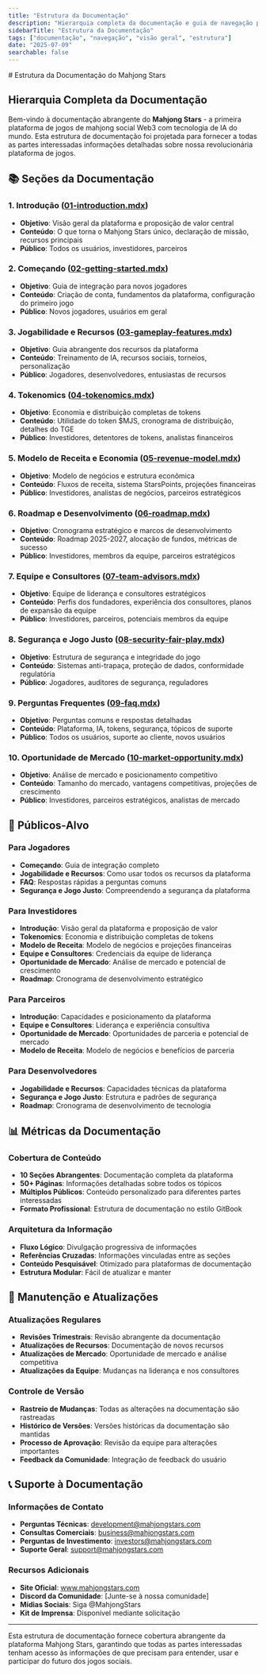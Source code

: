 ```yaml
---
title: "Estrutura da Documentação"
description: "Hierarquia completa da documentação e guia de navegação para a plataforma Mahjong Stars"
sidebarTitle: "Estrutura da Documentação"
tags: ["documentação", "navegação", "visão geral", "estrutura"]
date: "2025-07-09"
searchable: false
---
```

<div data-pagefind-ignore>
# Estrutura da Documentação do Mahjong Stars

## Hierarquia Completa da Documentação

Bem-vindo à documentação abrangente do **Mahjong Stars** - a primeira plataforma de jogos de mahjong social Web3 com tecnologia de IA do mundo. Esta estrutura de documentação foi projetada para fornecer a todas as partes interessadas informações detalhadas sobre nossa revolucionária plataforma de jogos.

## 📚 Seções da Documentação

### 1. Introdução ([01-introduction.mdx](./01-introduction.mdx))
- **Objetivo**: Visão geral da plataforma e proposição de valor central
- **Conteúdo**: O que torna o Mahjong Stars único, declaração de missão, recursos principais
- **Público**: Todos os usuários, investidores, parceiros

### 2. Começando ([02-getting-started.mdx](./02-getting-started.mdx))
- **Objetivo**: Guia de integração para novos jogadores
- **Conteúdo**: Criação de conta, fundamentos da plataforma, configuração do primeiro jogo
- **Público**: Novos jogadores, usuários em geral

### 3. Jogabilidade e Recursos ([03-gameplay-features.mdx](./03-gameplay-features.mdx))
- **Objetivo**: Guia abrangente dos recursos da plataforma
- **Conteúdo**: Treinamento de IA, recursos sociais, torneios, personalização
- **Público**: Jogadores, desenvolvedores, entusiastas de recursos

### 4. Tokenomics ([04-tokenomics.mdx](./04-tokenomics.mdx))
- **Objetivo**: Economia e distribuição completas de tokens
- **Conteúdo**: Utilidade do token $MJS, cronograma de distribuição, detalhes do TGE
- **Público**: Investidores, detentores de tokens, analistas financeiros

### 5. Modelo de Receita e Economia ([05-revenue-model.mdx](./05-revenue-model.mdx))
- **Objetivo**: Modelo de negócios e estrutura econômica
- **Conteúdo**: Fluxos de receita, sistema StarsPoints, projeções financeiras
- **Público**: Investidores, analistas de negócios, parceiros estratégicos

### 6. Roadmap e Desenvolvimento ([06-roadmap.mdx](./06-roadmap.mdx))
- **Objetivo**: Cronograma estratégico e marcos de desenvolvimento
- **Conteúdo**: Roadmap 2025-2027, alocação de fundos, métricas de sucesso
- **Público**: Investidores, membros da equipe, parceiros estratégicos

### 7. Equipe e Consultores ([07-team-advisors.mdx](./07-team-advisors.mdx))
- **Objetivo**: Equipe de liderança e consultores estratégicos
- **Conteúdo**: Perfis dos fundadores, experiência dos consultores, planos de expansão da equipe
- **Público**: Investidores, parceiros, potenciais membros da equipe

### 8. Segurança e Jogo Justo ([08-security-fair-play.mdx](./08-security-fair-play.mdx))
- **Objetivo**: Estrutura de segurança e integridade do jogo
- **Conteúdo**: Sistemas anti-trapaça, proteção de dados, conformidade regulatória
- **Público**: Jogadores, auditores de segurança, reguladores

### 9. Perguntas Frequentes ([09-faq.mdx](./09-faq.mdx))
- **Objetivo**: Perguntas comuns e respostas detalhadas
- **Conteúdo**: Plataforma, IA, tokens, segurança, tópicos de suporte
- **Público**: Todos os usuários, suporte ao cliente, novos usuários

### 10. Oportunidade de Mercado ([10-market-opportunity.mdx](./10-market-opportunity.mdx))
- **Objetivo**: Análise de mercado e posicionamento competitivo
- **Conteúdo**: Tamanho do mercado, vantagens competitivas, projeções de crescimento
- **Público**: Investidores, parceiros estratégicos, analistas de mercado

## 🎯 Públicos-Alvo

### Para Jogadores
- **Começando**: Guia de integração completo
- **Jogabilidade e Recursos**: Como usar todos os recursos da plataforma
- **FAQ**: Respostas rápidas a perguntas comuns
- **Segurança e Jogo Justo**: Compreendendo a segurança da plataforma

### Para Investidores
- **Introdução**: Visão geral da plataforma e proposição de valor
- **Tokenomics**: Economia e distribuição completas de tokens
- **Modelo de Receita**: Modelo de negócios e projeções financeiras
- **Equipe e Consultores**: Credenciais da equipe de liderança
- **Oportunidade de Mercado**: Análise de mercado e potencial de crescimento
- **Roadmap**: Cronograma de desenvolvimento estratégico

### Para Parceiros
- **Introdução**: Capacidades e posicionamento da plataforma
- **Equipe e Consultores**: Liderança e experiência consultiva
- **Oportunidade de Mercado**: Oportunidades de parceria e potencial de mercado
- **Modelo de Receita**: Modelo de negócios e benefícios de parceria

### Para Desenvolvedores
- **Jogabilidade e Recursos**: Capacidades técnicas da plataforma
- **Segurança e Jogo Justo**: Estrutura e padrões de segurança
- **Roadmap**: Cronograma de desenvolvimento de tecnologia

## 📊 Métricas da Documentação

### Cobertura de Conteúdo
- **10 Seções Abrangentes**: Documentação completa da plataforma
- **50+ Páginas**: Informações detalhadas sobre todos os tópicos
- **Múltiplos Públicos**: Conteúdo personalizado para diferentes partes interessadas
- **Formato Profissional**: Estrutura de documentação no estilo GitBook

### Arquitetura da Informação
- **Fluxo Lógico**: Divulgação progressiva de informações
- **Referências Cruzadas**: Informações vinculadas entre as seções
- **Conteúdo Pesquisável**: Otimizado para plataformas de documentação
- **Estrutura Modular**: Fácil de atualizar e manter

## 🔄 Manutenção e Atualizações

### Atualizações Regulares
- **Revisões Trimestrais**: Revisão abrangente da documentação
- **Atualizações de Recursos**: Documentação de novos recursos
- **Atualizações de Mercado**: Oportunidade de mercado e análise competitiva
- **Atualizações da Equipe**: Mudanças na liderança e nos consultores

### Controle de Versão
- **Rastreio de Mudanças**: Todas as alterações na documentação são rastreadas
- **Histórico de Versões**: Versões históricas da documentação são mantidas
- **Processo de Aprovação**: Revisão da equipe para alterações importantes
- **Feedback da Comunidade**: Integração de feedback do usuário

## 📞 Suporte à Documentação

### Informações de Contato
- **Perguntas Técnicas**: development@mahjongstars.com
- **Consultas Comerciais**: business@mahjongstars.com
- **Perguntas de Investimento**: investors@mahjongstars.com
- **Suporte Geral**: support@mahjongstars.com

### Recursos Adicionais
- **Site Oficial**: www.mahjongstars.com
- **Discord da Comunidade**: [Junte-se à nossa comunidade]
- **Mídias Sociais**: Siga @MahjongStars
- **Kit de Imprensa**: Disponível mediante solicitação

---

Esta estrutura de documentação fornece cobertura abrangente da plataforma Mahjong Stars, garantindo que todas as partes interessadas tenham acesso às informações de que precisam para entender, usar e participar do futuro dos jogos sociais.
</div>